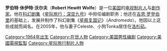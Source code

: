 {{noteTA
|G1=StarTrek
|1=zh-hans:沃尔夫; zh-hant:沃爾夫;
}}
'''罗伯特·休伊特·沃尔夫'''（'''Robert Hewitt Wolfe'''）是一位[[美国|美国]]的[[电视制片人|电视制片人]]与[[剧作家|剧作家]]。他在[[科幻|科幻]][[剧集|剧集]]《[[星际旅行：深空九号|星际旅行：深空九号]]》中担任编剧职务；他还在[[吉恩·罗登伯里|吉恩·罗登伯里]]的基础上，发展并制作了科幻剧集《[[星舰复国记|星舰复国记]]》（''Andromeda''）。他因以上这些成就而闻名。在2005年，他与妻子Celeste、小狗Tonka居住在[[洛杉矶|洛杉矶]]。

{{Authority control}}
{{美国人物小作品}}
{{DEFAULTSORT:Wolfe, Robert Hewitt}}
[[Category:1964年出生|Category:1964年出生]]
[[Category:在世人物|Category:在世人物]]
[[Category:美国男性编剧|Category:美国男性编剧]]
[[Category:美國電視監製|Category:美國電視監製]]
[[Category:星际旅行制片人物|Category:星际旅行制片人物]]
